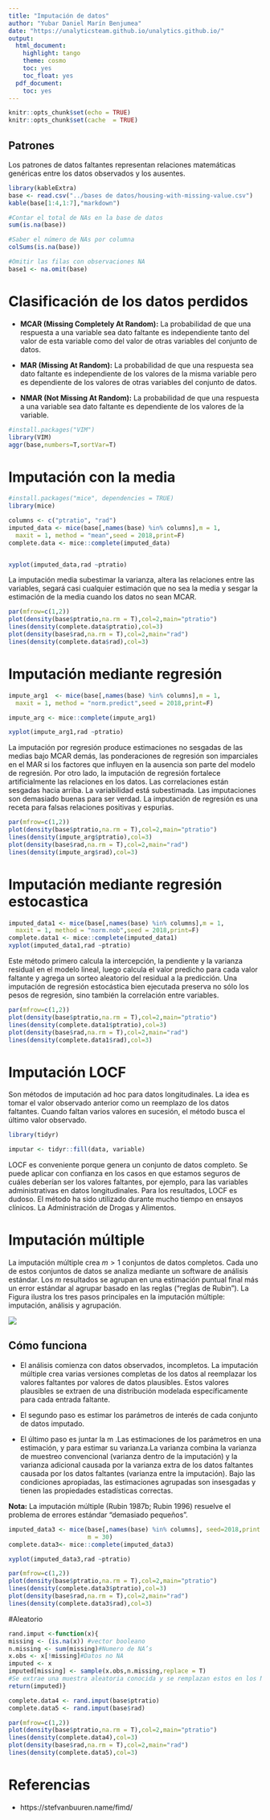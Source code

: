 ```yaml
---
title: "Imputación de datos"
author: "Yubar Daniel Marín Benjumea"
date: "https://unalyticsteam.github.io/unalytics.github.io/"
output:
  html_document:
    highlight: tango
    theme: cosmo
    toc: yes
    toc_float: yes
  pdf_document:
    toc: yes
---
```



```r
knitr::opts_chunk$set(echo = TRUE)
knitr::opts_chunk$set(cache  = TRUE)

```

## Patrones
Los patrones de datos faltantes  representan relaciones matemáticas genéricas entre los datos observados y los ausentes.

```r
library(kableExtra)
base <- read.csv("../bases de datos/housing-with-missing-value.csv")
kable(base[1:4,1:7],"markdown")
```


```r

#Contar el total de NAs en la base de datos
sum(is.na(base))

#Saber el número de NAs por columna
colSums(is.na(base))

#Omitir las filas con observaciones NA
base1 <- na.omit(base)


```



# Clasificación de los datos perdidos

* __MCAR (Missing Completely At Random):__ La probabilidad de que una respuesta a una variable sea dato faltante es independiente tanto del valor de esta variable como del valor de otras variables del conjunto de datos.

* __MAR (Missing At Random):__ La probabilidad de que una respuesta sea dato faltante es independiente de los valores de la misma variable pero es dependiente de los valores de otras variables del conjunto de datos.

* __NMAR (Not Missing At Random):__ La probabilidad de que una respuesta a una variable sea dato faltante es dependiente de los valores de la variable.


```r
#install.packages("VIM")
library(VIM)
aggr(base,numbers=T,sortVar=T)
```

# Imputación con la media

```r
#install.packages("mice", dependencies = TRUE)
library(mice)

columns <- c("ptratio", "rad")
imputed_data <- mice(base[,names(base) %in% columns],m = 1,
  maxit = 1, method = "mean",seed = 2018,print=F)
complete.data <- mice::complete(imputed_data)


xyplot(imputed_data,rad ~ptratio)


```

La imputación media subestimar la varianza, altera las relaciones entre las variables, segará casi cualquier estimación que no sea la media y sesgar la estimación de la media cuando los datos no sean MCAR.

```r


par(mfrow=c(1,2))
plot(density(base$ptratio,na.rm = T),col=2,main="ptratio")
lines(density(complete.data$ptratio),col=3)
plot(density(base$rad,na.rm = T),col=2,main="rad")
lines(density(complete.data$rad),col=3)
```

 

# Imputación mediante regresión

```r


impute_arg1  <- mice(base[,names(base) %in% columns],m = 1,
  maxit = 1, method = "norm.predict",seed = 2018,print=F)

impute_arg <- mice::complete(impute_arg1)

xyplot(impute_arg1,rad ~ptratio)
```

La imputación por regresión produce estimaciones no sesgadas de las medias bajo MCAR demás, las ponderaciones de regresión son imparciales en el MAR si los factores que influyen en la ausencia son parte del modelo de regresión.  Por otro lado, la imputación de regresión fortalece artificialmente las relaciones en los datos. Las correlaciones están sesgadas hacia arriba. La variabilidad está subestimada. Las imputaciones son demasiado buenas para ser verdad. La imputación de regresión es una receta para falsas relaciones positivas y espurias.



```r
par(mfrow=c(1,2))
plot(density(base$ptratio,na.rm = T),col=2,main="ptratio")
lines(density(impute_arg$ptratio),col=3)
plot(density(base$rad,na.rm = T),col=2,main="rad")
lines(density(impute_arg$rad),col=3)
```

# Imputación mediante regresión estocastica

```r
imputed_data1 <- mice(base[,names(base) %in% columns],m = 1,
  maxit = 1, method = "norm.nob",seed = 2018,print=F)
complete.data1 <- mice::complete(imputed_data1)
xyplot(imputed_data1,rad ~ptratio)

```

Este método primero calcula la intercepción, la pendiente y la varianza residual en el modelo lineal, luego calcula el valor predicho para cada valor faltante y agrega un sorteo aleatorio del residual a la predicción. Una imputación de regresión estocástica bien ejecutada preserva no sólo los pesos de regresión, sino también la correlación entre variables.

```r

par(mfrow=c(1,2))
plot(density(base$ptratio,na.rm = T),col=2,main="ptratio")
lines(density(complete.data1$ptratio),col=3)
plot(density(base$rad,na.rm = T),col=2,main="rad")
lines(density(complete.data1$rad),col=3)
```

# Imputación LOCF 

Son métodos de imputación ad hoc para datos longitudinales. La idea es tomar el valor observado anterior como un reemplazo de los datos faltantes. Cuando faltan varios valores en sucesión, el método busca el último valor observado.

```r
library(tidyr)

imputar <- tidyr::fill(data, variable)
```


LOCF es conveniente porque genera un conjunto de datos completo. Se puede aplicar con confianza en los casos en que estamos seguros de cuáles deberían ser los valores faltantes, por ejemplo, para las variables administrativas en datos longitudinales. Para los resultados, LOCF es dudoso. El método ha sido utilizado durante mucho tiempo en ensayos clínicos. La Administración de Drogas y Alimentos.



# Imputación múltiple

La imputación múltiple crea $m> 1$ conjuntos de datos completos. Cada uno de estos conjuntos de datos se analiza mediante un software de análisis estándar. Los $m$ resultados se agrupan en una estimación puntual final más un error estándar al agrupar basado en las reglas ("reglas de Rubin"). La Figura  ilustra los tres pasos principales en la imputación múltiple: imputación, análisis y agrupación.

![](imagen.png)

## Cómo funciona

* El análisis comienza con datos observados, incompletos. La imputación múltiple crea varias versiones completas de los datos al reemplazar los valores faltantes por valores de datos plausibles. Estos valores plausibles se extraen de una distribución modelada específicamente para cada entrada faltante.

* El segundo paso es estimar los parámetros de interés de cada conjunto de datos imputado.

* El último paso es juntar la m .Las estimaciones de los parámetros en una estimación, y para estimar su varianza.La varianza combina la varianza de muestreo convencional (varianza dentro de la imputación) y la varianza adicional causada por la varianza extra de los datos faltantes causada por los datos faltantes (varianza entre la imputación). Bajo las condiciones apropiadas, las estimaciones agrupadas son insesgadas y tienen las propiedades estadísticas correctas.



**Nota:** La imputación múltiple (Rubin 1987b; Rubin 1996) resuelve el problema de errores estándar "demasiado pequeños". 


```r
imputed_data3 <- mice(base[,names(base) %in% columns], seed=2018,print = F,
                      m = 30)
complete.data3<- mice::complete(imputed_data3)

xyplot(imputed_data3,rad ~ptratio)
```



```r


par(mfrow=c(1,2))
plot(density(base$ptratio,na.rm = T),col=2,main="ptratio")
lines(density(complete.data3$ptratio),col=3)
plot(density(base$rad,na.rm = T),col=2,main="rad")
lines(density(complete.data3$rad),col=3)
```

#Aleatorio

```r
rand.imput <-function(x){
missing <- (is.na(x)) #vector booleano
n.missing <- sum(missing)#Numero de NA’s
x.obs <- x[!missing]#Datos no NA
imputed <- x
imputed[missing] <- sample(x.obs,n.missing,replace = T)
#Se extrae una muestra aleatoria conocida y se remplazan estos en los NA
return(imputed)}

complete.data4 <- rand.imput(base$ptratio)
complete.data5 <- rand.imput(base$rad)

```


```r

par(mfrow=c(1,2))
plot(density(base$ptratio,na.rm = T),col=2,main="ptratio")
lines(density(complete.data4),col=3)
plot(density(base$rad,na.rm = T),col=2,main="rad")
lines(density(complete.data5),col=3)
```

# Referencias

* https://stefvanbuuren.name/fimd/